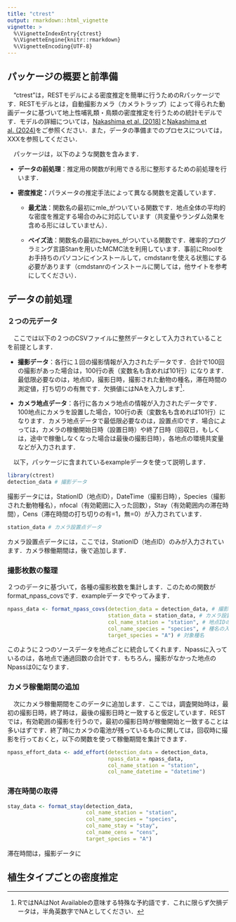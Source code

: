 ```yaml
---
title: "ctrest"
output: rmarkdown::html_vignette
vignette: >
  %\VignetteIndexEntry{ctrest}
  %\VignetteEngine{knitr::rmarkdown}
  %\VignetteEncoding{UTF-8}
---
```


## パッケージの概要と前準備

　"ctrest"は，RESTモデルによる密度推定を簡単に行うためのRパッケージです．RESTモデルとは，自動撮影カメラ（カメラトラップ）によって得られた動画データに基づいて地上性哺乳類・鳥類の密度推定を行うための統計モデルです．モデルの詳細については，[Nakashima et al. (2018)](https://besjournals.onlinelibrary.wiley.com/doi/full/10.1111/1365-2664.13059)と[Nakashima et al. (2024)](https://besjournals.onlinelibrary.wiley.com/doi/full/10.1111/1365-2664.13059)をご参照ください．また，データの準備までのプロセスについては，XXXを参照してください．

　パッケージは，以下のような関数を含みます．

-   **データの前処理**：推定用の関数が利用できる形に整形するための前処理を行います．

-   **密度推定：**パラメータの推定手法によって異なる関数を定義しています．

    -   **最尤法**：関数名の最初にmle_がついている関数です．地点全体の平均的な密度を推定する場合のみに対応しています（共変量やランダム効果を含める形にはしていません）．

    -   **ベイズ法**：関数名の最初にbayes_がついている関数です．確率的プログラミング言語Stanを用いたMCMC法を利用しています．事前にRtoolをお手持ちのパソコンにインストールして，cmdstanrを使える状態にする必要があります（cmdstanrのインストールに関しては，他サイトを参考にしてください）．

## データの**前処理**

### ２つの元データ

　ここでは以下の２つのCSVファイルに整然データとして入力されていることを前提とします．

-   **撮影データ**：各行に１回の撮影情報が入力されたデータです．合計で100回の撮影があった場合は，100行の表（変数名も含めれば101行）になります．最低限必要なのは，地点ID，撮影日時，撮影された動物の種名，滞在時間の測定値，打ち切りの有無です．欠損値にはNAを入力します[^1]．

-   **カメラ地点データ**：各行に各カメラ地点の情報が入力されたデータです．100地点にカメラを設置した場合，100行の表（変数名も含めれば101行）になります．カメラ地点データで最低限必要なのは，設置点IDです．場合によっては，カメラの稼働開始日時（設置日時）や終了日時（回収日，もしくは，途中で稼働しなくなった場合は最後の撮影日時），各地点の環境共変量などが入力されます．

[^1]: RではNAはNot Availableの意味する特殊な予約語です．これに限らず欠損データは，半角英数字でNAとしてください．

　以下，パッケージに含まれているexampleデータを使って説明します．

```r
library(ctrest)
detection_data # 撮影データ
```

撮影データには，StationID（地点ID），DateTime（撮影日時），Species（撮影された動物種名），nfocal（有効範囲に入った回数），Stay（有効範囲内の滞在時間），Cens（滞在時間の打ち切りの有=1，無=0）が入力されています．

```r
station_data # カメラ設置点データ
```

カメラ設置点データには，ここでは，StationID（地点ID）のみが入力されています．カメラ稼働期間は，後で追加します．

### 撮影枚数の整理

２つのデータに基づいて，各種の撮影枚数を集計します．このための関数がformat_npass_covsです．exampleデータでやってみます．

```r
npass_data <- format_npass_covs(detection_data = detection_data, # 撮影データの名前
                                station_data = station_data, # カメラ設置点データ名
                                col_name_station = "station", # 地点IDの入った列名
                                col_name_species = "species", # 種名の入った列名
                                target_species = "A") # 対象種名
```

このように２つのソースデータを地点ごとに統合してくれます．Npassに入っているのは，各地点で通過回数の合計です．もちろん，撮影がなかった地点のNpassは0になります．

### カメラ稼働期間の追加

　次にカメラ稼働期間をこのデータに追加します．ここでは，調査開始時は，最初の撮影日時，終了時は，最後の撮影日時と一致すると仮定しています．RESTでは，有効範囲の撮影を行うので，最初の撮影日時が稼働開始と一致することは多いはずです．終了時にカメラの電池が残っているものに関しては，回収時に撮影を行っておくと，以下の関数を使って稼働期間を集計できます．

```r
npass_effort_data <- add_effort(detection_data = detection_data,
                                npass_data = npass_data,
                                col_name_station = "station",
                                col_name_datetime = "datetime")
```

### 滞在時間の取得

```r
stay_data <- format_stay(detection_data,
                         col_name_station = "station",
                         col_name_species = "species",
                         col_name_stay = "stay",
                         col_name_cens = "cens",
                         target_species = "A")
```

滞在時間は，撮影データに

## 植生タイプごとの密度推定
